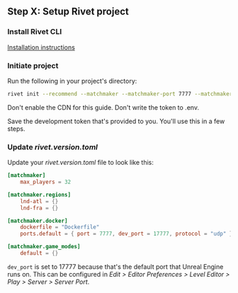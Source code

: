 ## Step X: Setup Rivet project

### Install Rivet CLI

[Installation instructions](https://github.com/rivet-gg/cli)

### Initiate project

Run the following in your project's directory:

```bash
rivet init --recommend --matchmaker --matchmaker-port 7777 --matchmaker-dockerfile 'Dockerfile'
```

Don't enable the CDN for this guide. Don't write the token to .env.

Save the development token that's provided to you. You'll use this in a few steps.

### Update _rivet.version.toml_

Update your _rivet.version.toml_ file to look like this:

```toml rivet.version.toml
[matchmaker]
	max_players = 32

[matchmaker.regions]
	lnd-atl = {}
	lnd-fra = {}

[matchmaker.docker]
	dockerfile = "Dockerfile"
	ports.default = { port = 7777, dev_port = 17777, protocol = "udp" }

[matchmaker.game_modes]
	default = {}
```

`dev_port` is set to 17777 because that's the default port that Unreal Engine runs on. This can be configured in _Edit > Editor Preferences > Level Editor > Play > Server > Server Port_.
